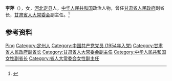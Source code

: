 {{Otheruses|other=名为李萍的其他人物|李萍}}

'''李萍'''（{{bd|1932年||1993年}}），女，[[河北|河北]][[定县|定县]]人，[[中华人民共和国|中华人民共和国]]政治人物，曾任[[甘肃省人民政府|甘肃省人民政府]]副省长，[[甘肃省人大常委会|甘肃省人大常委会]]副主任。<ref>{{Cite book|title=甘肃大辞典|author=郭方忠, 张克复, 吕靖华主编|publisher=甘肃文化出版社|year=2000|isbn=|location=兰州|pages=}}</ref>

== 参考资料 ==
{{reflist}}

{{中国人物小作品}}

{{Authority control}}
{{DEFAULTSORT:Li李}}
[[Category:李姓|Ping]]
[[Category:定州人|Category:定州人]]
[[Category:中国共产党党员_(1954年入党)|Category:中国共产党党员 (1954年入党)]]
[[Category:甘肃省人民政府副省长|Category:甘肃省人民政府副省长]]
[[Category:甘肃省人大常委会副主任|Category:甘肃省人大常委会副主任]]
[[Category:中华人民共和国女性副省长|Category:中华人民共和国女性副省长]]
[[Category:省人大常委会女性副主任|Category:省人大常委会女性副主任]]
